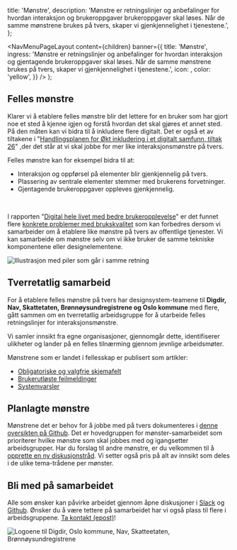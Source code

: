 


  title: 'Mønstre',
  description:
    'Mønstre er retningslinjer og anbefalinger for hvordan interaksjon og brukeroppgaver brukeroppgaver skal løses. Når de samme mønstrene brukes på tvers, skaper vi gjenkjennelighet i tjenestene.',
};

  <NavMenuPageLayout
    content={children}
    banner={{
      title: 'Mønstre',
      ingress:
        'Mønstre er retningslinjer og anbefalinger for hvordan interaksjon og gjentagende brukeroppgaver skal løses. Når de samme mønstrene brukes på tvers, skaper vi gjenkjennelighet i tjenestene.',
      icon: <LayersIcon fontSize={34} />,
      color: 'yellow',
    }}
  />
);

## Felles mønstre
 Klarer vi å etablere felles mønstre blir det lettere for en bruker som har gjort noe et sted å kjenne igjen og forstå hvordan det skal gjøres et annet sted. På den måten kan vi bidra til å inkludere flere digitalt. Det er også et av tiltakene i "[Handlingsplanen for Økt inkludering i et digitalt samfunn, tiltak 26](https://www.regjeringen.no/no/dokumenter/handlingsplan-for-auka-inkludering-i-eit-digitalt-samfunn/id2984233/)" ,der det står at vi skal jobbe for mer like interaksjonsmønstre på tvers. 

Felles mønstre kan for eksempel bidra til at:
- Interaksjon og oppførsel på elementer blir gjenkjennelig på tvers.
- Plassering av sentrale elementer stemmer med brukerens forvetninger.
- Gjentagende brukeroppgaver oppleves gjenkjennelig. 

<br/>

I rapporten "[Digital hele livet med bedre brukeropplevelse](https://www.digdir.no/sammenhengende-tjenester/digital-hele-livet-med-bedre-brukeropplevelse/4405)" er det funnet flere [konkrete problemer med brukskvalitet](https://github.com/digdir/innsiktsbibliotek/issues/3) som kan forbedres dersom vi samarbeider om å etablere like mønstre på tvers av offentlige tjenester. Vi kan samarbeide om mønstre selv om vi ikke bruker de samme tekniske komponentene eller designelementene.

 <Image
  src='/img/felles-retning.png'
  alt='Illustrasjon med piler som går i samme retning'
  boxShadow={false}
  dataUnstyled
  caption='Et samarbeid om mønstre gjør at vi får en felles retning for brukeropplevelse, som gir økt gjenkjennelighet og trygghet for brukerne, og bidrar til at vi som offentlig sektor leverer tjenester av høy kvalitet på tvers av organisasjoner.
'
/>

## Tverretatlig samarbeid
For å etablere felles mønstre på tvers har designsystem-teamene til **Digdir, Nav, Skattetaten, Brønnøysundregistrene og Oslo kommune** med flere, gått sammen om en tverretatlig arbeidsgruppe for å utarbeide felles retningslinjer for interaksjonsmønstre. 

Vi samler innsikt fra egne organisasjoner, gjennomgår dette, identifiserer ulikheter og lander på en felles tilnærming gjennom jevnlige arbeidsmøter.

Mønstrene som er landet i fellesskap er publisert som artikler:
- [Obligatoriske og valgfrie skjemafelt](https://www.designsystemet.no/monstre/obligatoriske-og-valgfrie-felt)
- [Brukerutløste feilmeldinger](https://www.designsystemet.no/monstre/feilmeldinger)
- [Systemvarsler](https://www.designsystemet.no/monstre/systemvarsler)

## Planlagte mønstre 
 Mønstrene det er behov for å jobbe med på tvers dokumenteres i [denne oversikten på Github](https://github.com/digdir/designsystemet/discussions/categories/samarbeid-m%C3%B8nster-for-innbyggertjenester). Det er hovedgruppen for mønster-samarbeidet som prioriterer hvilke mønstre som skal jobbes med og igangsetter arbeidsgrupper. Har du forslag til andre mønstre, er du velkommen til å [opprette en ny diskusjonstråd](https://github.com/digdir/designsystemet/discussions/new?category=samarbeid-m%C3%B8nster-for-innbyggertjenester). Vi setter også pris på alt av innsikt som deles i de ulike tema-trådene per mønster. 
 


## Bli med på samarbeidet 
Alle som ønsker kan påvirke arbeidet gjennom åpne diskusjoner i [Slack](https://www.designsystemet.no/slack) og [Github](https://github.com/digdir/designsystemet/discussions/categories/samarbeid-m%C3%B8nster-for-innbyggertjenester). Ønsker du å være tettere på samarbeidet har vi også plass til flere i arbeidsgruppene. [Ta kontakt (epost)](mailto:designsystem@digdir.no)!



<Image
  src='/img/logo-monstre.png'
  alt='Logoene til Digdir, Oslo kommune, Nav, Skatteetaten, Brønnøysundregistrene'
  boxShadow={false}
  dataUnstyled
  caption='Digdir, Nav, Skatteetaten, Oslo kommune og Brønnøysundregistren er blant dem som deltar i arbeidet om å etablere felles mønstre på tvers'
/>
